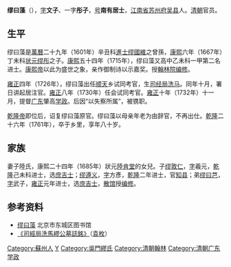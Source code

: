 {{明清人物信息框
| 姓名 = 繆曰藻
| 原名 =
| 圖片名稱= 繆曰藻.jpg
| 圖片大小 = 170px
| 圖片說明 = 孔继尧绘，石蕴玉正书赞，谭松坡镌《繆曰藻石刻像》，为《沧浪亭五百名贤像》之一。
| 最高職務 = 提督廣東肇高學政
| 國家 = 大清
| 爵位 =
| 籍貫 = 江蘇吳縣
| 族裔 = 漢族
| 字號 = 字文子
| 諡號 = 
| 出生日期 = 康熙二十一年（1682年）
| 出生地點 = 江蘇吳縣
| 逝世日期 = 乾隆二十六年（1761年）
| 逝世地點 = 江蘇吳縣
| 墓葬 = 
| 配偶 =
| 親屬 = 
| 出身 = 
*康熙五十四年乙未科一甲第二名進士及第
| 經歷 = 
| 著作 =
}}

'''缪曰藻'''（{{bd|1682年||1761年|catIdx=Miao缪}}），[[表字|字]]'''文子'''、一字'''彤子'''，[[号|号]]'''南有居士'''，[[江南省|江南省]][[苏州府|苏州府]][[吴县|吴县]]人。[[清朝|清朝]]官员。

==生平==
缪曰藻是[[萬曆|萬曆]]二十九年（1601年）辛丑科[[進士|進士]][[缪國維|缪國維]]之曾孫，[[康熙|康熙]]六年（1667年）丁未科[[状元|状元]][[缪彤|缪彤]]之子。[[康熙|康熙]]五十四年（1715年），缪曰藻又高中乙未科一甲第二名进士。[[康熙帝|康熙帝]]以此为盛世之象，亲作御制诗以示嘉奖。授[[翰林院|翰林院]][[编修|编修]]。

[[雍正|雍正]]四年（1726年），缪曰藻出任[[顺天|顺天]]乡试同考官，生[[司经局|司经局]][[洗马|洗马]]。同年十月，署日讲起居注官。[[雍正|雍正]]八年（1730年）任会试同考官。[[雍正|雍正]]十年（1732年）十一月，提督[[广东|广东]]肇高[[学政|学政]]。后因“以失察所属”，被镌职。

[[乾隆帝|乾隆帝]]即位后，诏复缪曰藻原官。缪曰藻以母亲年老为由辞官，不再出仕。[[乾隆|乾隆]]二十六年（1761年），卒于乡里，享年八十岁。

==家族==
妻子陸氏，康熙二十四年（1685年）狀元[[陸肯堂|陸肯堂]]的女兒。子[[缪敦仁|缪敦仁]]，[[表字|字]]羲元，[[乾隆|乾隆]]己未科进士，选[[庶吉士|庶吉士]]；[[缪遵义|缪遵义]]，[[表字|字]]方彥，[[乾隆|乾隆]]二年进士，官[[知县|知县]]；弟[[缪曰芑|缪曰芑]]，[[表字|字]]武子，[[雍正|雍正]]元年进士，选[[庶吉士|庶吉士]]，[[散馆|散馆]]授[[编修|编修]]。

==参考资料==
{{reflist}}
* [http://www.bjdclib.com/subdb/exam/examperson/200908/t20090819_22687.html 缪曰藻] 北京市东城区图书馆
* [[s:司經局洗馬繆公墓誌銘|《司經局洗馬繆公墓誌銘》]]（[[袁枚|袁枚]]）

{{康熙五十四年乙未科殿試金榜}}

{{Authority control}}

{{DEFAULTSORT:Miao繆}}
[[Category:蘇州人|Category:蘇州人]]
[[Category:缪姓|Y]]
[[Category:吳門繆氏|Category:吳門繆氏]]
[[Category:清朝翰林|Category:清朝翰林]]
[[Category:清朝广东学政|Category:清朝广东学政]]
